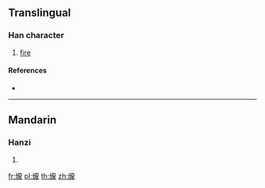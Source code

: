 {{character info/new}}
==Translingual==

===Han character===
{{Han char|rn=86|rad=火|as=16|sn=20|four=|canj=FYBP}}

# [[fire]]

====References====
* {{Han ref|kx=0687.100|dkj=19584|dj=1099.040|hdz=32247.110|uh=7216|ud=29206}}

----

==Mandarin==

===Hanzi===
{{cmn-hanzi|pin=[[lóng]] ([[long2]])|wg=lung<sup>2</sup>}}

# {{defn|lang=cmn|sort=火16}}

[[fr:爖]]
[[pl:爖]]
[[th:爖]]
[[zh:爖]]